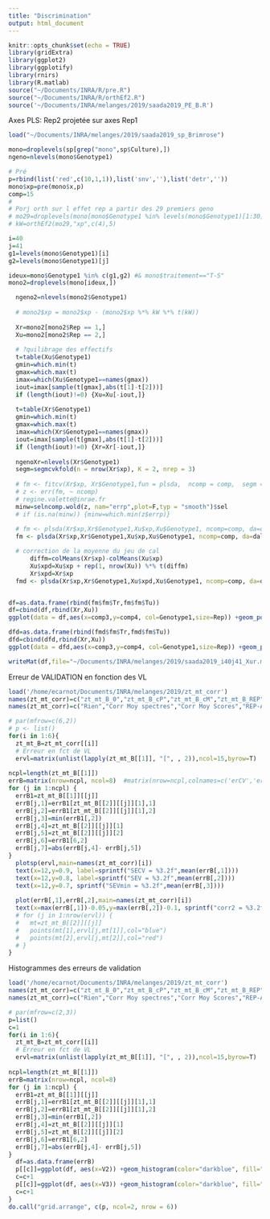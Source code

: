 ```yaml
---
title: "Discrimination"
output: html_document
---
```


```r
knitr::opts_chunk$set(echo = TRUE)
library(gridExtra)
library(ggplot2)
library(ggplotify)
library(rnirs)
library(R.matlab)
source("~/Documents/INRA/R/pre.R")
source("~/Documents/INRA/R/orthEf2.R")
source('~/Documents/INRA/melanges/2019/saada2019_PE_B.R')

```

Axes PLS: Rep2 projetée sur axes Rep1
```r
load("~/Documents/INRA/melanges/2019/saada2019_sp_Brimrose")

mono=droplevels(sp[grep("mono",sp$Culture),])
ngeno=nlevels(mono$Genotype1)

# Pré
p=rbind(list('red',c(10,1,1)),list('snv',''),list('detr',''))
mono$xp=pre(mono$x,p)
comp=15
# 
# Porj orth sur l effet rep a partir des 29 premiers geno
# mo29=droplevels(mono[mono$Genotype1 %in% levels(mono$Genotype1)[1:30],])
# kW=orthEf2(mo29,"xp",c(4),5)  

i=40
j=41
g1=levels(mono$Genotype1)[i]
g2=levels(mono$Genotype1)[j]

ideux=mono$Genotype1 %in% c(g1,g2) #& mono$traitement=="T-S"
mono2=droplevels(mono[ideux,])

  ngeno2=nlevels(mono2$Genotype1)
  
  # mono2$xp = mono2$xp - (mono2$xp %*% kW %*% t(kW))
  
  Xr=mono2[mono2$Rep == 1,]
  Xu=mono2[mono2$Rep == 2,]
  
  # ?quilibrage des effectifs
  t=table(Xu$Genotype1)
  gmin=which.min(t)
  gmax=which.max(t)
  imax=which(Xu$Genotype1==names(gmax))
  iout=imax[sample(t[gmax],abs(t[1]-t[2]))]
  if (length(iout)!=0) {Xu=Xu[-iout,]}
  
  t=table(Xr$Genotype1)
  gmin=which.min(t)
  gmax=which.max(t)
  imax=which(Xr$Genotype1==names(gmax))
  iout=imax[sample(t[gmax],abs(t[1]-t[2]))]
  if (length(iout)!=0) {Xr=Xr[-iout,]}
  
  ngenoXr=nlevels(Xr$Genotype1)
  segm=segmcvkfold(n = nrow(Xr$xp), K = 2, nrep = 3)
  
  # fm <- fitcv(Xr$xp, Xr$Genotype1,fun = plsda,  ncomp = comp,  segm = segm, da="dalm")
  # z <- err(fm, ~ ncomp)
  # regine.valette@inrae.fr
  minw=selncomp.wold(z, nam="errp",plot=F,typ = "smooth")$sel
  # if (is.na(minw)) {minw=which.min(z$errp)}
  
  # fm <- plsda(Xr$xp,Xr$Genotype1,Xu$xp,Xu$Genotype1, ncomp=comp, da=dadis, diss="mahalanobis")
  fm <- plsda(Xr$xp,Xr$Genotype1,Xu$xp,Xu$Genotype1, ncomp=comp, da=dalm)

  # correction de la moyenne du jeu de cal
      diffm=colMeans(Xr$xp)-colMeans(Xu$xp)
      Xu$xpd=Xu$xp + rep(1, nrow(Xu)) %*% t(diffm)
      Xr$xpd=Xr$xp
  fmd <- plsda(Xr$xp,Xr$Genotype1,Xu$xpd,Xu$Genotype1, ncomp=comp, da=dalm)


df=as.data.frame(rbind(fm$fm$Tr,fm$fm$Tu))
df=cbind(df,rbind(Xr,Xu))
ggplot(data = df,aes(x=comp3,y=comp4, col=Genotype1,size=Rep)) +geom_point() + stat_ellipse(level=0.6)

dfd=as.data.frame(rbind(fmd$fm$Tr,fmd$fm$Tu))
dfd=cbind(dfd,rbind(Xr,Xu))
ggplot(data = dfd,aes(x=comp3,y=comp4, col=Genotype1,size=Rep)) +geom_point() + stat_ellipse(level=0.6)

writeMat(df,file="~/Documents/INRA/melanges/2019/saada2019_i40j41_Xur.mat")
```
Erreur de VALIDATION en fonction des VL
```r
load('/home/ecarnot/Documents/INRA/melanges/2019/zt_mt_corr')
names(zt_mt_corr)=c("zt_mt_B_0","zt_mt_B_cP","zt_mt_B_cM","zt_mt_B_REP","zt_mt_B_REPcP","zt_mt_B_REPcM")
names(zt_mt_corr)=c("Rien","Corr Moy spectres","Corr Moy Scores","REP-ASCA","REP-ASCA + Corr Moy spectres","REP-ASCA + Corr Moy Scores")

# par(mfrow=c(6,2))
# p <- list()
for(i in 1:6){
  zt_mt_B=zt_mt_corr[[i]]
  # Erreur en fct de VL
  ervl=matrix(unlist(lapply(zt_mt_B[[1]], "[", , 2)),ncol=15,byrow=T)
  
ncpl=length(zt_mt_B[[1]])
errB=matrix(nrow=ncpl, ncol=8)  #matrix(nrow=ncpl,colnames=c('erCV','erVw','erVm'))
for (j in 1:ncpl) {
  errB1=zt_mt_B[[1]][[j]]
  errB[j,1]=errB1[zt_mt_B[[2]][[j]][1],1]
  errB[j,2]=errB1[zt_mt_B[[2]][[j]][1],2]
  errB[j,3]=min(errB1[,2])
  errB[j,4]=zt_mt_B[[2]][[j]][1]
  errB[j,5]=zt_mt_B[[2]][[j]][2]
  errB[j,6]=errB1[6,2]
  errB[j,7]=abs(errB[j,4]- errB[j,5])
}
  plotsp(ervl,main=names(zt_mt_corr)[i])
  text(x=12,y=0.9, label=sprintf("SECV = %3.2f",mean(errB[,1])))
  text(x=12,y=0.8, label=sprintf("SEV = %3.2f",mean(errB[,2])))
  text(x=12,y=0.7, sprintf("SEVmin = %3.2f",mean(errB[,3])))
  
  plot(errB[,1],errB[,2],main=names(zt_mt_corr)[i])
  text(x=max(errB[,1])-0.05,y=max(errB[,2])-0.1, sprintf("corr2 = %3.2f",cor(errB[,1],errB[,2])^2))
  # for (j in 1:nrow(ervl)) {
  #   mt=zt_mt_B[[2]][[j]]
  #   points(mt[1],ervl[j,mt[1]],col="blue")
  #   points(mt[2],ervl[j,mt[2]],col="red")
  # }
}
```

Histogrammes des erreurs de validation
```r
load('/home/ecarnot/Documents/INRA/melanges/2019/zt_mt_corr')
names(zt_mt_corr)=c("zt_mt_B_0","zt_mt_B_cP","zt_mt_B_cM","zt_mt_B_REP","zt_mt_B_REPcP","zt_mt_B_REPcM")
names(zt_mt_corr)=c("Rien","Corr Moy spectres","Corr Moy Scores","REP-ASCA","REP-ASCA + Corr Moy spectres","REP-ASCA + Corr Moy Scores")

# par(mfrow=c(2,3))
p=list()
c=1
for(i in 1:6){
  zt_mt_B=zt_mt_corr[[i]]
  # Erreur en fct de VL
  ervl=matrix(unlist(lapply(zt_mt_B[[1]], "[", , 2)),ncol=15,byrow=T)
  
ncpl=length(zt_mt_B[[1]])
errB=matrix(nrow=ncpl, ncol=8) 
for (j in 1:ncpl) {
  errB1=zt_mt_B[[1]][[j]]
  errB[j,1]=errB1[zt_mt_B[[2]][[j]][1],1]
  errB[j,2]=errB1[zt_mt_B[[2]][[j]][1],2]
  errB[j,3]=min(errB1[,2])
  errB[j,4]=zt_mt_B[[2]][[j]][1]
  errB[j,5]=zt_mt_B[[2]][[j]][2]
  errB[j,6]=errB1[6,2]
  errB[j,7]=abs(errB[j,4]- errB[j,5])
}
  df=as.data.frame(errB)
  p[[c]]=ggplot(df, aes(x=V2)) +geom_histogram(color="darkblue", fill="lightblue", breaks=seq(0,0.8,0.1))  + theme(text = element_text(size=5))  +labs(title=names(zt_mt_corr)[i], x ="Erreur de Validation selon minCV")
  c=c+1
  p[[c]]=ggplot(df, aes(x=V3)) +geom_histogram(color="darkblue", fill="lightblue", breaks=seq(0,0.8,0.1))  + theme(text = element_text(size=5))  +labs(title=names(zt_mt_corr)[i], x ="Erreur de Validation min pour ttes VL")
  c=c+1
}
do.call("grid.arrange", c(p, ncol=2, nrow = 6))
```